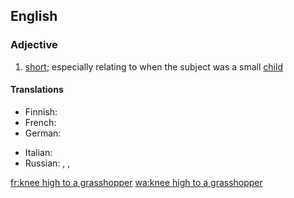 ==English==

===Adjective===
{{en-adj|head=[[knee]] [[high]] [[to]] [[a]] [[grasshopper]]|-}}

# {{label|en|idiomatic}} [[short]]; especially relating to when the subject was a small [[child]]

====Translations====
{{trans-top|short}}
* Finnish: {{t|fi|vaahtosammuttajan kokoinen}}
* French: {{t+|fr|haut comme trois pommes}}
* German: {{t|de|drei Käse hoch}}
{{trans-mid}}
* Italian: {{t|it|alto come un soldo di cacio}}
* Russian: {{t+|ru|от горшка́ два вершка́}} {{qualifier|two "vershoks" from the night-pot}}, {{t|ru|метр с ке́пкой}} {{qualifier|meter high with a cap on}}, {{t|ru|метр в прыжке́}} {{qualifier|meter high when jumping}}
{{trans-bottom}}

[[fr:knee high to a grasshopper]]
[[wa:knee high to a grasshopper]]